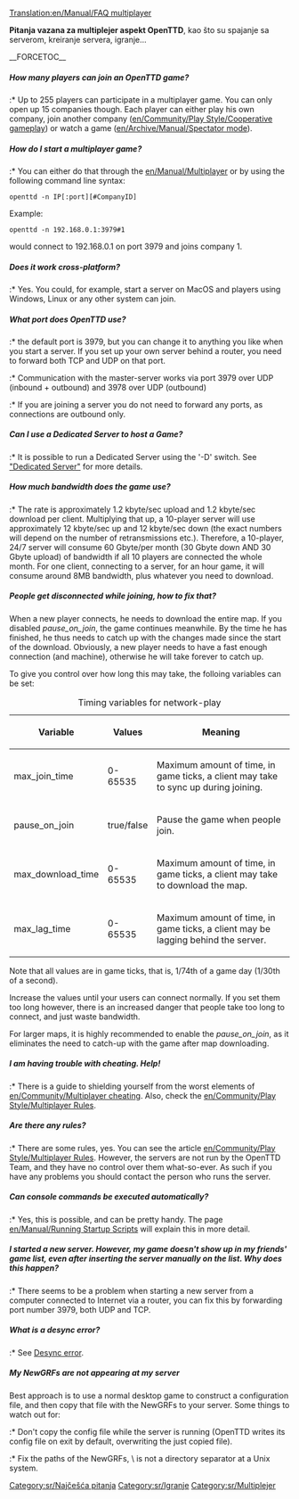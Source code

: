 [[Translation:en/Manual/FAQ multiplayer]]



'''Pitanja vazana za multiplejer aspekt OpenTTD''', kao što su spajanje sa serverom, kreiranje servera, igranje...  

__FORCETOC__


=====How many players can join an OpenTTD game?=====
:* Up to 255 players can participate in a multiplayer game. You can only open up 15 companies though. Each player can either play his own company, join another company ([[en/Community/Play Style/Cooperative gameplay]]) or watch a game ([[en/Archive/Manual/Spectator mode]]).

=====How do I start a multiplayer game?=====
:* You can either do that through the [[en/Manual/Multiplayer]] or by using the following command line syntax:
<pre>openttd -n IP[:port][#CompanyID]</pre>
Example:
<pre>openttd -n 192.168.0.1:3979#1</pre> would connect to 192.168.0.1 on port 3979 and joins company 1.

=====Does it work cross-platform?=====
:* Yes. You could, for example, start a server on MacOS and players using Windows, Linux or any other system can join.

=====What port does OpenTTD use?=====
:* the default port is 3979, but you can change it to anything you like when you start a server. If you set up your own server behind a router, you need to forward both TCP and UDP on that port.
:* Communication with the master-server works via port 3979 over UDP (inbound + outbound) and 3978 over UDP (outbound)
:* If you are joining a server you do not need to forward any ports, as connections are outbound only.

=====Can I use a Dedicated Server to host a Game?=====
:* It is possible to run a Dedicated Server using the '-D' switch. See [[en/Manual/Dedicated server|"Dedicated Server"]] for more details.

=====How much bandwidth does the game use?=====
:* The rate is approximately 1.2 kbyte/sec upload and 1.2 kbyte/sec download per client.  Multiplying that up, a 10-player server will use approximately 12 kbyte/sec up and 12 kbyte/sec down (the exact numbers will depend on the number of retransmissions etc.).  Therefore, a 10-player, 24/7 server will consume 60 Gbyte/per month (30 Gbyte down AND 30 Gbyte upload) of bandwidth if all 10 players are connected the whole month. For one client, connecting to a server, for an hour game, it will consume around 8MB bandwidth, plus whatever you need to download.

=====People get disconnected while joining, how to fix that?=====
When a new player connects, he needs to download the entire map. If you disabled ''pause_on_join'', the game continues meanwhile. By the time he has finished, he thus needs to catch up with the changes made since the start of the download.
Obviously, a new player needs to have a fast enough connection (and machine), otherwise he will take forever to catch up.

To give you control over how long this may take, the folloing variables can be set:
{| class="wikitable" style="text-align:left"
|+Timing variables for network-play
|-
! Variable !! Values !! Meaning
|-
| max_join_time || 0-65535 || Maximum amount of time, in game ticks, a client may take to sync up during joining.
|-
| pause_on_join || true/false || Pause the game when people join.
|-
| max_download_time || 0-65535 || Maximum amount of time, in game ticks, a client may take to download the map.
|-
| max_lag_time || 0-65535 || Maximum amount of time, in game ticks, a client may be lagging behind the server.
|}
Note that all values are in game ticks, that is, 1/74th of a game day (1/30th of a second).

Increase the values until your users can connect normally. If you set them too long however, there is an increased danger that people take too long to connect, and just waste bandwidth.

For larger maps, it is highly recommended to enable the ''pause_on_join'', as it eliminates the need to catch-up with the game after map downloading.

=====I am having trouble with cheating. Help!=====
:* There is a guide to shielding yourself from the worst elements of [[en/Community/Multiplayer cheating]]. Also, check the [[en/Community/Play Style/Multiplayer Rules]].

=====Are there any rules?=====
:* There are some rules, yes. You can see the article [[en/Community/Play Style/Multiplayer Rules]]. However, the servers are not run by the OpenTTD Team, and they have no control over them what-so-ever. As such if you have any problems you should contact the person who runs the server.

=====Can console commands be executed automatically?=====
:* Yes, this is possible, and can be pretty handy. The page [[en/Manual/Running Startup Scripts]] will explain this in more detail.

=====I started a new server. However, my game doesn't show up in my friends' game list, even after inserting the server manually on the list. Why does this happen?=====
:* There seems to be a problem when starting a new server from a computer connected to Internet via a router, you can fix this by forwarding port number 3979, both UDP and TCP.

=====What is a desync error?=====
:* See [[en/Manual/Multiplayer#desync-error|Desync error]].

=====My NewGRFs are not appearing at my server=====
Best approach is to use a normal desktop game to construct a configuration file, and then copy that file with the NewGRFs to your server.
Some things to watch out for:

:* Don't copy the config file while the server is running (OpenTTD writes its config file on exit by default, overwriting the just copied file).
:* Fix the paths of the NewGRFs, \ is not a directory separator at a Unix system.

[[Category:sr/Najčešća pitanja]]
[[Category:sr/Igranje]]
[[Category:sr/Multiplejer]]